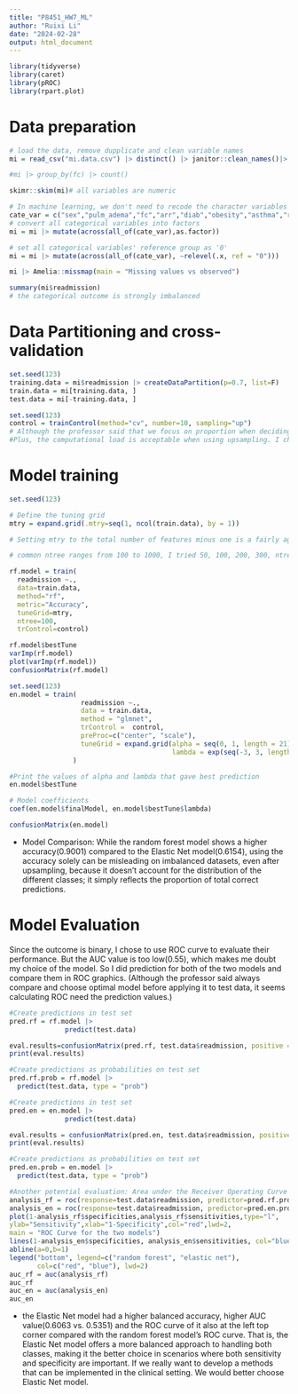 ```yaml
---
title: "P8451_HW7_ML"
author: "Ruixi Li"
date: "2024-02-28"
output: html_document
---
```


```r
library(tidyverse)
library(caret)
library(pROC)
library(rpart.plot)
```

# Data preparation

```r
# load the data, remove dupplicate and clean variable names
mi = read_csv("mi.data.csv") |> distinct() |> janitor::clean_names()|> select(-id)

#mi |> group_by(fc) |> count()

skimr::skim(mi)# all variables are numeric

# In machine learning, we don't need to recode the character variables into its 'label', instead we convert them as factor with set reference.
cate_var = c("sex","pulm_adema","fc","arr","diab","obesity","asthma","readmission")
# convert all categorical variables into factors
mi = mi |> mutate(across(all_of(cate_var),as.factor))

# set all categorical variables' reference group as '0'
mi = mi |> mutate(across(all_of(cate_var), ~relevel(.x, ref = "0")))

mi |> Amelia::missmap(main = "Missing values vs observed")

summary(mi$readmission)
# the categorical outcome is strongly imbalanced
```

# Data Partitioning and cross-validation

```r
set.seed(123)
training.data = mi$readmission |> createDataPartition(p=0.7, list=F)
train.data = mi[training.data, ]
test.data = mi[-training.data, ]

set.seed(123)
control = trainControl(method="cv", number=10, sampling="up")
# Although the professor said that we focus on proportion when deciding if we use over/uder sampling and focus on absolute sample size(159 positive here- which professor said  is not that small and I can use down sampling), I looked at your comments for last hw. For hw6, with 400+ "yes", I was advised to use upsampling. Maybe for this hw, I should also use upsampling. 
#Plus, the computational load is acceptable when using upsampling. I chose to use up sampling here.
```

# Model training

```r
set.seed(123)

# Define the tuning grid
mtry = expand.grid(.mtry=seq(1, ncol(train.data), by = 1))

# Setting mtry to the total number of features minus one is a fairly aggressive strategy, allowing each tree in the forest to consider almost all available features when making splits. This can be beneficial in certain datasets where most features contribute to predicting the target variable but can also increase the risk of overfitting, especially if some features are very predictive and consistently selected in the trees, leading to more correlated trees.So I chose to tuning thr mtry through cross validation

# common ntree ranges from 100 to 1000, I tried 50, 100, 200, 300, ntree=100 produce the best performance, given other parameters constant.

rf.model = train(
  readmission ~., 
  data=train.data, 
  method="rf", 
  metric="Accuracy", 
  tuneGrid=mtry, 
  ntree=100, 
  trControl=control)

rf.model$bestTune
varImp(rf.model)
plot(varImp(rf.model))
confusionMatrix(rf.model)


```



```r
set.seed(123)
en.model = train(
                  readmission ~., 
                  data = train.data, 
                  method = "glmnet",
                  trControl =  control, 
                  preProc=c("center", "scale"),
                  tuneGrid = expand.grid(alpha = seq(0, 1, length = 21), 
                                         lambda = exp(seq(-3, 3, length = 100)))
                )

#Print the values of alpha and lambda that gave best prediction
en.model$bestTune

# Model coefficients
coef(en.model$finalModel, en.model$bestTune$lambda)

confusionMatrix(en.model)

```

* Model Comparison:
While the random forest model shows a higher accuracy(0.9001) compared to the Elastic Net model(0.6154), using the accuracy solely can be misleading on imbalanced datasets, even after upsampling, because it doesn't account for the distribution of the different classes; it simply reflects the proportion of total correct predictions.


# Model Evaluation
Since the outcome is binary, I chose to use ROC curve to evaluate their performance. But the AUC value is too low(0.55), which makes me doubt my choice of the model. So I did prediction for both of the two models and compare them in ROC graphics. (Although the professor said always compare and choose optimal model before applying it to test data, it seems calculating ROC need the prediction values.) 

```r

#Create predictions in test set
pred.rf = rf.model |>
              predict(test.data)

eval.results=confusionMatrix(pred.rf, test.data$readmission, positive = "1")
print(eval.results)

#Create predictions as probabilities on test set 
pred.rf.prob = rf.model |> 
  predict(test.data, type = "prob")

```


```r
#Create predictions in test set
pred.en = en.model |>
              predict(test.data)

eval.results = confusionMatrix(pred.en, test.data$readmission, positive = "1")
print(eval.results)

#Create predictions as probabilities on test set 
pred.en.prob = en.model |> 
  predict(test.data, type = "prob")

```


```r
#Another potential evaluation: Area under the Receiver Operating Curve (AUROC)
analysis_rf = roc(response=test.data$readmission, predictor=pred.rf.prob[,2])
analysis_en = roc(response=test.data$readmission, predictor=pred.en.prob[,2])
plot(1-analysis_rf$specificities,analysis_rf$sensitivities,type="l",
ylab="Sensitivity",xlab="1-Specificity",col="red",lwd=2,
main = "ROC Curve for the two models")
lines(1-analysis_en$specificities, analysis_en$sensitivities, col="blue", lwd=2)
abline(a=0,b=1)
legend("bottom", legend=c("random forest", "elastic net"),
       col=c("red", "blue"), lwd=2)
auc_rf = auc(analysis_rf)
auc_rf
auc_en = auc(analysis_en)
auc_en
```

* the Elastic Net model had a higher balanced accuracy, higher AUC value(0.6063 vs. 0.5351) and the ROC curve of it also at the left top corner compared with the random forest model's ROC curve. That is, the Elastic Net model offers a more balanced approach to handling both classes, making it the better choice in scenarios where both sensitivity and specificity are important. If we really want to develop a methods that can be implemented in the clinical setting. We would better choose Elastic Net model.
